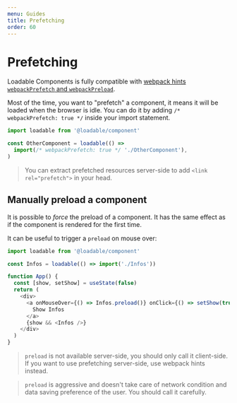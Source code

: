```yaml
---
menu: Guides
title: Prefetching
order: 60
---
```


# Prefetching

Loadable Components is fully compatible with [webpack hints `webpackPrefetch` and `webpackPreload`](https://webpack.js.org/guides/code-splitting/#prefetching-preloading-modules).

Most of the time, you want to "prefetch" a component, it means it will be loaded when the browser is idle. You can do it by adding `/* webpackPrefetch: true */` inside your import statement.

```js
import loadable from '@loadable/component'

const OtherComponent = loadable(() =>
  import(/* webpackPrefetch: true */ './OtherComponent'),
)
```

> You can extract prefetched resources server-side to add `<link rel="prefetch">` in your head.

## Manually preload a component

It is possible to _force_ the preload of a component. It has the same effect as if the component is rendered for the first time.

It can be useful to trigger a `preload` on mouse over:

```js
import loadable from '@loadable/component'

const Infos = loadable(() => import('./Infos'))

function App() {
  const [show, setShow] = useState(false)
  return (
    <div>
      <a onMouseOver={() => Infos.preload()} onClick={() => setShow(true)}>
        Show Infos
      </a>
      {show && <Infos />}
    </div>
  )
}
```

> `preload` is not available server-side, you should only call it client-side. If you want to use prefetching server-side, use webpack hints instead.

> `preload` is aggressive and doesn't take care of network condition and data saving preference of the user. You should call it carefully.
